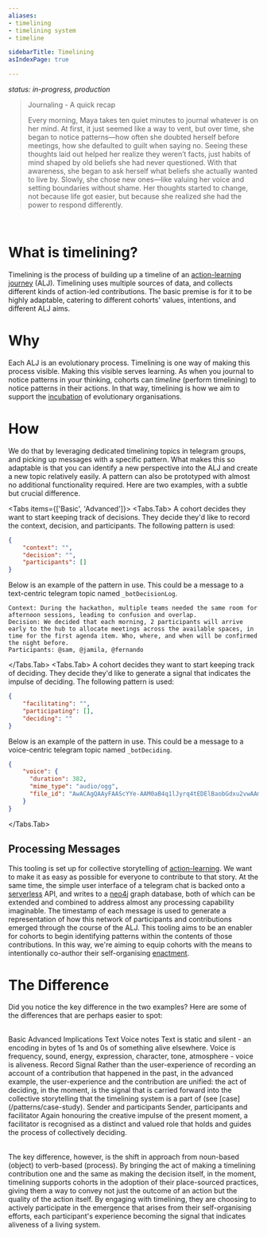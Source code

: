 ```yaml
---
aliases:
- timelining
- timelining system
- timeline

sidebarTitle: Timelining
asIndexPage: true

---
```



*status: in-progress, production*

> Journaling - A quick recap
> 
> Every morning, Maya takes ten quiet minutes to journal whatever is on her mind. At first, it just seemed like a way to vent, but over time, she began to notice patterns—how often she doubted herself before meetings, how she defaulted to guilt when saying no. Seeing these thoughts laid out helped her realize they weren’t facts, just habits of mind shaped by old beliefs she had never questioned. With that awareness, she began to ask herself what beliefs she actually wanted to live by. Slowly, she chose new ones—like valuing her voice and setting boundaries without shame. Her thoughts started to change, not because life got easier, but because she realized she had the power to respond differently.

<br/>

# What is timelining?
Timelining is the process of building up a timeline of an [action-learning journey](/patterns/action-learning%20journeys.md) (ALJ). Timelining uses multiple sources of data, and collects different kinds of action-led contributions. The basic premise is for it to be highly adaptable, catering to different cohorts' values, intentions, and different ALJ aims.
# Why
Each ALJ is an evolutionary process. Timelining is one way of making this process visible. Making this visible serves learning. As when you journal to notice patterns in your thinking, cohorts can *timeline* (perform timelining) to notice patterns in their actions. In that way, timelining is how we aim to support the [incubation](/home) of evolutionary organisations. 
# How
We do that by leveraging dedicated timelining topics in telegram groups, and picking up messages with a specific pattern. What makes this so adaptable is that you can identify a new perspective into the ALJ and create a new topic relatively easily. A pattern can also be prototyped with almost no additional functionality required. Here are two examples, with a subtle but crucial difference.

<Tabs items={['Basic', 'Advanced']}> 
<Tabs.Tab>
A cohort decides they want to start keeping track of decisions. They decide they'd like to record the context, decision, and participants. The following pattern is used:

```json
{
	"context": "",
	"decision": "",
	"participants": []
}
```

Below is an example of the pattern in use. This could be a message to a text-centric telegram topic named `_botDecisionLog`.

```
Context: During the hackathon, multiple teams needed the same room for afternoon sessions, leading to confusion and overlap.
Decision: We decided that each morning, 2 participants will arrive early to the hub to allocate meetings across the available spaces, in time for the first agenda item. Who, where, and when will be confirmed the night before.
Participants: @sam, @jamila, @fernando
```
</Tabs.Tab> 
<Tabs.Tab>
A cohort decides they want to start keeping track of deciding. They decide they'd like to generate a signal that indicates the impulse of deciding. The following pattern is used: 

```json
{
	"facilitating": "",
	"participating": [],
	"deciding": ""
}
```

Below is an example of the pattern in use. This could be a message to a voice-centric telegram topic named `_botDeciding`.

```json
{
	"voice": {
	  "duration": 382,
	  "mime_type": "audio/ogg",
	  "file_id": "AwACAgQAAyFAAScYYe-AAM0aB4q1lJyrq4tEDElBaobGdxu2vwAAmUZAALqjfFQJxSJf2ATDWM2BA",
	}
}
```
</Tabs.Tab> 
</Tabs> 
## Processing Messages
This tooling is set up for collective storytelling of [action-learning](/patterns/action-learning.md). We want to make it as easy as possible for everyone to contribute to that story. At the same time, the simple user interface of a telegram chat is backed onto a [serverless](https://vercel.com/) API, and writes to a [neo4j](https://neo4j.com/) graph database, both of which can be extended and combined to address almost any processing capability imaginable. The timestamp of each message is used to generate a representation of how this network of participants and contributions emerged through the course of the ALJ. This tooling aims to be an enabler for cohorts to begin identifying patterns within the contents of those contributions. In this way, we're aiming to equip cohorts with the means to intentionally co-author their self-organising [enactment](/processes/enactment/index.md).

# The Difference
Did you notice the key difference in the two examples? Here are some of the differences that are perhaps easier to spot:

<br/>

<Table>
  <thead>
    <Table.Tr>
      <Table.Th>Basic</Table.Th>
      <Table.Th>Advanced</Table.Th>
      <Table.Th>Implications</Table.Th>
    </Table.Tr>
  </thead>
  <tbody>
    <Table.Tr>
      <Table.Td>Text</Table.Td>
      <Table.Td>Voice notes</Table.Td>
      <Table.Td>Text is static and silent - an encoding in bytes of 1s and 0s of something alive elsewhere. Voice is frequency, sound, energy, expression, character, tone, atmosphere - voice is aliveness.</Table.Td>
    </Table.Tr>
    <Table.Tr>
      <Table.Td>Record</Table.Td>
      <Table.Td>Signal</Table.Td>
      <Table.Td>Rather than the user-experience of recording an account of a contribution that happened in the past, in the advanced example, the user-experience and the contribution are unified: the act of deciding, in the moment, is the signal that is carried forward into the collective storytelling that the timelining system is a part of (see [case](/patterns/case-study).</Table.Td>
    </Table.Tr>
    <Table.Tr>
      <Table.Td>Sender and participants</Table.Td>
      <Table.Td>Sender, participants and facilitator</Table.Td>
      <Table.Td>Again honouring the creative impulse of the present moment, a facilitator is recognised as a distinct and valued role that holds and guides the process of collectively deciding.</Table.Td>
    </Table.Tr>
  </tbody>
</Table>

The key difference, however, is the shift in approach from noun-based (object) to verb-based (process). By bringing the act of making a timelining contribution one and the same as making the decision itself, in the moment, timelining supports cohorts in the adoption of their place-sourced practices, giving them a way to convey not just the outcome of an action but the quality of the action itself. By engaging with timelining, they are choosing to actively participate in the emergence that arises from their self-organising efforts, each participant's experience becoming the signal that indicates aliveness of a living system. 